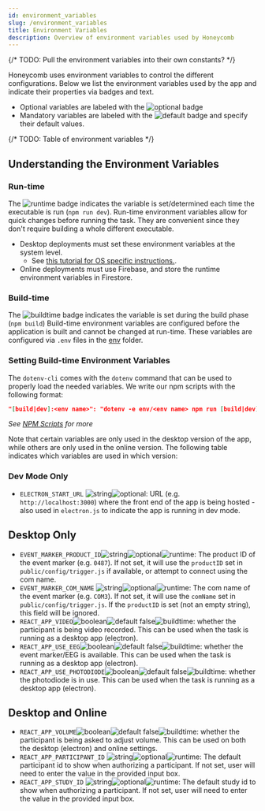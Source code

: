 ---
id: environment_variables
slug: /environment_variables
title: Environment Variables
description: Overview of environment variables used by Honeycomb
---

{/* TODO: Pull the environment variables into their own constants? */}

Honeycomb uses environment variables to control the different configurations. Below we list the environment variables used by the app and indicate their properties via badges and text.

- Optional variables are labeled with the ![optional](https://img.shields.io/badge/-optional-yellow) badge
- Mandatory variables are labeled with the ![default <value>](https://img.shields.io/badge/default-<defaultvalue>-yellow) badge and specify their default values.

{/* TODO: Table of environment variables */}

## Understanding the Environment Variables

### Run-time

The ![runtime](https://img.shields.io/badge/-runtime-purple) badge indicates the variable is set/determined each time the executable is run (`npm run dev`). Run-time environment variables allow for quick changes before running the task. They are convenient since they don't require building a whole different executable.

- Desktop deployments must set these environment variables at the system level.
  - See [this tutorial for OS specific instructions.](https://www.imatest.com/docs/editing-system-environment-variables/#Windows).
- Online deployments must use Firebase, and store the runtime environment variables in Firestore.

### Build-time

The ![buildtime](https://img.shields.io/badge/-buildtime-blue) badge indicates the variable is set during the build phase (`npm build`) Build-time environment variables are configured before the application is built and cannot be changed at run-time. These variables are configured via `.env` files in the [env](directory_structure#env) folder.

### Setting Build-time Environment Variables

The `dotenv-cli` comes with the `dotenv` command that can be used to properly load the needed variables. We write our npm scripts with the following format:

```json title="package.json"
"[build|dev]:<env name>": "dotenv -e env/<env name> npm run [build|dev]:<env name>"
```

_See [NPM Scripts](npm_scripts) for more_

Note that certain variables are only used in the desktop version of the app, while others are only used in the online version. The following table indicates which variables are used in which version:

### Dev Mode Only

- `ELECTRON_START_URL` ![string](https://img.shields.io/badge/-string-grey)![optional](https://img.shields.io/badge/-optional-yellow): URL (e.g. `http://localhost:3000`) where the front end of the app is being hosted - also used in `electron.js` to indicate the app is running in dev mode.

## Desktop Only

- `EVENT_MARKER_PRODUCT_ID`![string](https://img.shields.io/badge/-string-grey)![optional](https://img.shields.io/badge/-optional-yellow)![runtime](https://img.shields.io/badge/-runtime-purple): The product ID of the event marker (e.g. `0487`). If not set, it will use the `productID` set in `public/config/trigger.js` if available, or attempt to connect using the com name.
- `EVENT_MARKER_COM_NAME` ![string](https://img.shields.io/badge/-string-grey)![optional](https://img.shields.io/badge/-optional-yellow)![runtime](https://img.shields.io/badge/-runtime-purple): The com name of the event marker (e.g. `COM3`). If not set, it will use the `comName` set in `public/config/trigger.js`. If the `productID` is set (not an empty string), this field will be ignored.
- `REACT_APP_VIDEO`![boolean](https://img.shields.io/badge/-boolean-lightgrey)![default false](https://img.shields.io/badge/default-false-yellow)![buildtime](https://img.shields.io/badge/-buildtime-blue): whether the participant is being video recorded. This can be used when the task is running as a desktop app (electron).
- `REACT_APP_USE_EEG`![boolean](https://img.shields.io/badge/-boolean-lightgrey)![default false](https://img.shields.io/badge/default-false-yellow)![buildtime](https://img.shields.io/badge/-buildtime-blue): whether the event marker/EEG is available. This can be used when the task is running as a desktop app (electron).
- `REACT_APP_USE_PHOTODIODE`![boolean](https://img.shields.io/badge/-boolean-lightgrey)![default false](https://img.shields.io/badge/default-false-yellow)![buildtime](https://img.shields.io/badge/-buildtime-blue): whether the photodiode is in use. This can be used when the task is running as a desktop app (electron).

## Desktop and Online

- `REACT_APP_VOLUME`![boolean](https://img.shields.io/badge/-boolean-lightgrey)![default false](https://img.shields.io/badge/default-false-yellow)![buildtime](https://img.shields.io/badge/-buildtime-blue): whether the participant is being asked to adjust volume. This can be used on both the desktop (electron) and online settings.
- `REACT_APP_PARTICIPANT_ID` ![string](https://img.shields.io/badge/-string-grey)![optional](https://img.shields.io/badge/-optional-yellow)![runtime](https://img.shields.io/badge/-runtime-purple): The default participant id to show when authorizing a participant. If not set, user will need to enter the value in the provided input box.
- `REACT_APP_STUDY_ID` ![string](https://img.shields.io/badge/-string-grey)![optional](https://img.shields.io/badge/-optional-yellow)![runtime](https://img.shields.io/badge/-runtime-purple): The default study id to show when authorizing a participant. If not set, user will need to enter the value in the provided input box.
